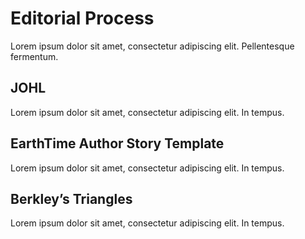 # Editorial Process


Lorem ipsum dolor sit amet, consectetur adipiscing elit. Pellentesque fermentum.

## JOHL

Lorem ipsum dolor sit amet, consectetur adipiscing elit. In tempus.

## EarthTime Author Story Template

Lorem ipsum dolor sit amet, consectetur adipiscing elit. In tempus.

## Berkley's Triangles

Lorem ipsum dolor sit amet, consectetur adipiscing elit. In tempus.